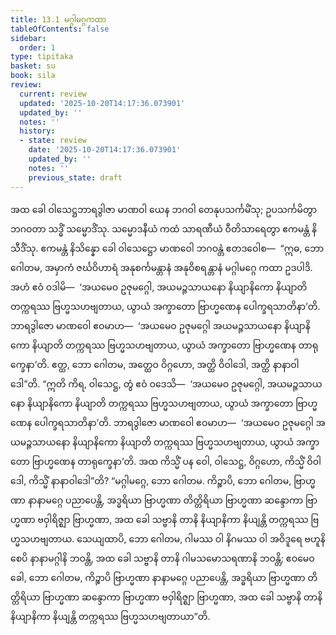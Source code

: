 ```yaml
---
title: 13.1 မဂ္ဂါမဂ္ဂကထာ
tableOfContents: false
sidebar:
  order: 1
type: tipitaka
basket: su
book: sila
review:
  current: review
  updated: '2025-10-20T14:17:36.073901'
  updated_by: ''
  notes: ''
  history:
  - state: review
    date: '2025-10-20T14:17:36.073901'
    updated_by: ''
    notes: ''
    previous_state: draft
---
```



<DynamicBreadcrumb />


<ReviewStatus review={frontmatter.review} showDetails={true} />

<HypothesisAnnotation frontmatter={frontmatter} />

<Division number="522" book="sila" e="ch" v="6" p="223">

<Paragraph number="894" book="sila">
အထ ခေါ ဝါသေဋ္ဌဘာရဒွါဇာ မာဏဝါ ယေန ဘဂဝါ တေနုပသင်္ကမိံသု; ဥပသင်္ကမိတွာ ဘဂဝတာ သဒ္ဓိံ သမ္မောဒိံသု. သမ္မောဒနီယံ ကထံ သာရဏီယံ ဝီတိသာရေတွာ ဧကမန္တံ နိသီဒိံသု. ဧကမန္တံ နိသိန္နော ခေါ ဝါသေဋ္ဌော မာဏဝေါ ဘဂဝန္တံ ဧတဒဝေါစ—  “ဣဓ, ဘော ဂေါတမ, အမှာကံ ဇင်္ဃဝိဟာရံ အနုစင်္ကမန္တာနံ အနုဝိစရန္တာနံ မဂ္ဂါမဂ္ဂေ ကထာ ဥဒပါဒိ. အဟံ ဧဝံ ဝဒါမိ—  ‘အယမေဝ ဥဇုမဂ္ဂေါ, အယမဉ္ဇသာယနော နိယျာနိကော နိယျာတိ တက္ကရဿ ဗြဟ္မသဟဗျတာယ, ယွာယံ အက္ခာတော ဗြာဟ္မဏေန ပေါက္ခရသာတိနာ’တိ. ဘာရဒွါဇော မာဏဝေါ ဧဝမာဟ—  ‘အယမေဝ ဥဇုမဂ္ဂေါ အယမဉ္ဇသာယနော နိယျာနိကော နိယျာတိ တက္ကရဿ ဗြဟ္မသဟဗျတာယ, ယွာယံ အက္ခာတော ဗြာဟ္မဏေန တာရုက္ခေနာ’တိ. ဧတ္ထ, ဘော ဂေါတမ, အတ္ထေဝ ဝိဂ္ဂဟော, အတ္ထိ ဝိဝါဒေါ, အတ္ထိ နာနာဝါဒေါ”တိ.
</Paragraph>

</Division>
<Division number="523" book="sila" e="ch" v="6" p="223">

<Paragraph number="895" book="sila">
“ဣတိ ကိရ, ဝါသေဋ္ဌ, တွံ ဧဝံ ဝဒေသိ—  ‘အယမေဝ ဥဇုမဂ္ဂေါ, အယမဉ္ဇသာယနော နိယျာနိကော နိယျာတိ တက္ကရဿ ဗြဟ္မသဟဗျတာယ, ယွာယံ အက္ခာတော ဗြာဟ္မဏေန ပေါက္ခရသာတိနာ’တိ. ဘာရဒွါဇော မာဏဝေါ ဧဝမာဟ—  ‘အယမေဝ ဥဇုမဂ္ဂေါ အယမဉ္ဇသာယနော နိယျာနိကော နိယျာတိ တက္ကရဿ ဗြဟ္မသဟဗျတာယ, ယွာယံ အက္ခာတော ဗြာဟ္မဏေန တာရုက္ခေနာ’တိ. အထ ကိသ္မိံ ပန ဝေါ, ဝါသေဋ္ဌ, ဝိဂ္ဂဟော, ကိသ္မိံ ဝိဝါဒေါ, ကိသ္မိံ နာနာဝါဒေါ”တိ?
</Paragraph>

</Division>
<Division number="524" book="sila" e="ch" v="6" p="223">

<Paragraph number="896" book="sila">
“မဂ္ဂါမဂ္ဂေ, ဘော ဂေါတမ. ကိဉ္စာပိ, ဘော ဂေါတမ, ဗြာဟ္မဏာ နာနာမဂ္ဂေ ပညာပေန္တိ, အဒ္ဓရိယာ ဗြာဟ္မဏာ တိတ္တိရိယာ ဗြာဟ္မဏာ ဆန္ဒောကာ ဗြာဟ္မဏာ ဗဝှါရိဇ္ဈာ ဗြာဟ္မဏာ, အထ ခေါ သဗ္ဗာနိ တာနိ နိယျာနိကာ နိယျန္တိ တက္ကရဿ ဗြဟ္မသဟဗျတာယ.
</Paragraph>

<Paragraph number="897" book="sila">
သေယျထာပိ, ဘော ဂေါတမ, ဂါမဿ ဝါ နိဂမဿ ဝါ အဝိဒူရေ ဗဟူနိ စေပိ နာနာမဂ္ဂါနိ ဘဝန္တိ, အထ ခေါ သဗ္ဗာနိ တာနိ ဂါမသမောသရဏာနိ ဘဝန္တိ; ဧဝမေဝ ခေါ, ဘော ဂေါတမ, ကိဉ္စာပိ ဗြာဟ္မဏာ နာနာမဂ္ဂေ ပညာပေန္တိ, အဒ္ဓရိယာ ဗြာဟ္မဏာ တိတ္တိရိယာ ဗြာဟ္မဏာ ဆန္ဒောကာ ဗြာဟ္မဏာ ဗဝှါရိဇ္ဈာ ဗြာဟ္မဏာ, အထ ခေါ သဗ္ဗာနိ တာနိ နိယျာနိကာ နိယျန္တိ တက္ကရဿ ဗြဟ္မသဟဗျတာယာ”တိ.
</Paragraph>
</Division>
